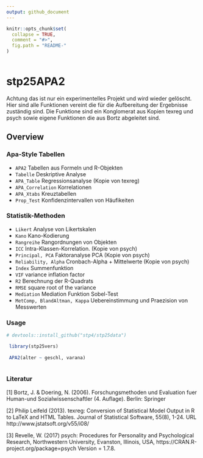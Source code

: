 ```yaml
---
output: github_document
---
```


<!-- README.md is generated from README.Rmd. Please edit that file -->

```r
knitr::opts_chunk$set(
  collapse = TRUE,
  comment = "#>",
  fig.path = "README-"
)
 
```

# stp25APA2 
Achtung das ist nur ein experimentelles Projekt und wird wieder gelöscht. 
Hier sind alle Funktionen vereint die für die Aufbereitung der Ergebnisse zuständig sind. Die Funktione sind ein Konglomerat aus Kopien  texreg und psych sowie eigene Funktionen die aus Bortz abgeleitet sind.

Overview
--------


### Apa-Style Tabellen

-  `APA2` Tabellen aus Formeln und R-Objekten
-  `Tabelle`  Deskriptive Analyse
-  `APA_Table`  Regressionsanalyse (Kopie von texreg)
-  `APA_Correlation`  Korrelationen
-  `APA_Xtabs`  Kreuztabellen
-  `Prop_Test`  Konfidenzintervallen von Häufikeiten

### Statistik-Methoden

-  `Likert`  Analyse von Likertskalen
-  `Kano`  Kano-Kodierung
- `Rangreihe` Rangordnungen von Objekten  
-  `ICC`  Intra-Klassen-Korrelation. (Kopie von psych)
-  `Principal, PCA`  Faktoranalyse PCA (Kopie von psych)
-  `Reliability, Alpha`  Cronbach-Alpha + Mittelwerte (Kopie von psych)
-  `Index` Summenfunktion
-  `VIF`  variance inflation factor
-  `R2`   Berechnung der R-Quadrats
-  `RMSE`    square root of the variance
-  `Mediation`  Mediation Funktion Sobel-Test 
-  `MetComp, BlandAltman, Kappa` Uebereinstimmung und Praezision von Messwerten


### Usage

```r
# devtools::install_github("stp4/stp25data")

 library(stp25vers)
 
 APA2(alter ~ geschl, varana)
 
```

### Literatur
[1] Bortz, J. & Doering, N. (2006). Forschungsmethoden und Evaluation fuer Human-und Sozialwissenschaftler (4. Auflage). Berlin: Springer

[2] Philip Leifeld (2013). texreg: Conversion of Statistical Model
  Output in R to LaTeX and HTML Tables. Journal of Statistical
  Software, 55(8), 1-24. URL http://www.jstatsoft.org/v55/i08/

[3] Revelle, W. (2017) psych: Procedures for Personality and
  Psychological Research, Northwestern University, Evanston,
  Illinois, USA, https://CRAN.R-project.org/package=psych Version
  = 1.7.8.
